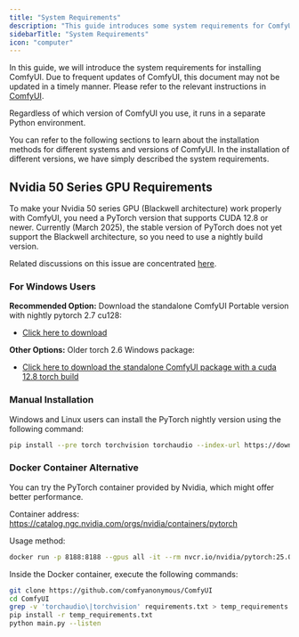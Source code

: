 ```yaml
---
title: "System Requirements"
description: "This guide introduces some system requirements for ComfyUI, including hardware and software requirements"
sidebarTitle: "System Requirements"
icon: "computer"
---
```



In this guide, we will introduce the system requirements for installing ComfyUI. Due to frequent updates of ComfyUI, this document may not be updated in a timely manner. Please refer to the relevant instructions in [ComfyUI](https://github.com/comfyanonymous/ComfyUI).

Regardless of which version of ComfyUI you use, it runs in a separate Python environment.

You can refer to the following sections to learn about the installation methods for different systems and versions of ComfyUI. In the installation of different versions, we have simply described the system requirements.

<InstallLink/>

## Nvidia 50 Series GPU Requirements

To make your Nvidia 50 series GPU (Blackwell architecture) work properly with ComfyUI, you need a PyTorch version that supports CUDA 12.8 or newer. Currently (March 2025), the stable version of PyTorch does not yet support the Blackwell architecture, so you need to use a nightly build version.

Related discussions on this issue are concentrated [here](https://github.com/comfyanonymous/ComfyUI/discussions/6643).

### For Windows Users

**Recommended Option:**
Download the standalone ComfyUI Portable version with nightly pytorch 2.7 cu128:
- [Click here to download](https://github.com/comfyanonymous/ComfyUI/releases/download/latest/ComfyUI_windows_portable_nvidia_or_cpu_nightly_pytorch.7z)

**Other Options:**
Older torch 2.6 Windows package:
- [Click here to download the standalone ComfyUI package with a cuda 12.8 torch build](https://github.com/comfyanonymous/ComfyUI/releases/download/latest/ComfyUI_cu128_50XX.7z)

### Manual Installation

Windows and Linux users can install the PyTorch nightly version using the following command:

```bash
pip install --pre torch torchvision torchaudio --index-url https://download.pytorch.org/whl/nightly/cu128
```

### Docker Container Alternative

You can try the PyTorch container provided by Nvidia, which might offer better performance.

Container address: https://catalog.ngc.nvidia.com/orgs/nvidia/containers/pytorch

Usage method:

```bash
docker run -p 8188:8188 --gpus all -it --rm nvcr.io/nvidia/pytorch:25.01-py3
```

Inside the Docker container, execute the following commands:

```bash
git clone https://github.com/comfyanonymous/ComfyUI
cd ComfyUI
grep -v 'torchaudio\|torchvision' requirements.txt > temp_requirements.txt
pip install -r temp_requirements.txt
python main.py --listen
```